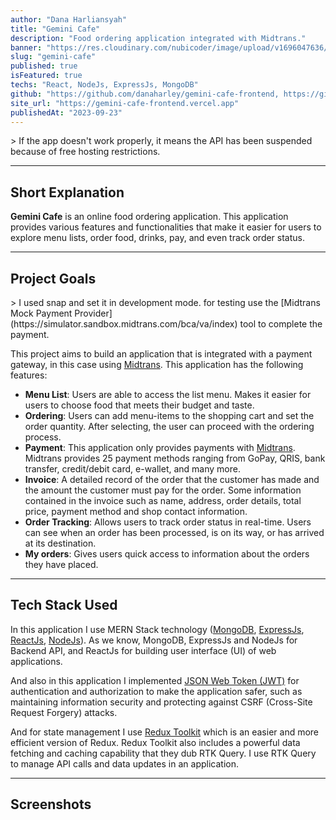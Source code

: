 ```yaml
---
author: "Dana Harliansyah"
title: "Gemini Cafe"
description: "Food ordering application integrated with Midtrans."
banner: "https://res.cloudinary.com/nubicoder/image/upload/v1696047636/nubicoder/projects/gemini-cafe/gemini_cafe_thumbnail_nkismb.png"
slug: "gemini-cafe"
published: true
isFeatured: true
techs: "React, NodeJs, ExpressJs, MongoDB"
github: "https://github.com/danaharley/gemini-cafe-frontend, https://github.com/danaharley/gemini-cafe-backend"
site_url: "https://gemini-cafe-frontend.vercel.app"
publishedAt: "2023-09-23"
---
```


<Aside position="left">
  > If the app doesn't work properly, it means the API has been suspended
  because of free hosting restrictions.
</Aside>

---

## Short Explanation

**Gemini Cafe** is an online food ordering application. This application provides various features and functionalities that make it easier for users to explore menu lists, order food, drinks, pay, and even track order status.

---

## Project Goals

<Aside position="left">
  > I used snap and set it in development mode. for testing use the [Midtrans
  Mock Payment Provider](https://simulator.sandbox.midtrans.com/bca/va/index)
  tool to complete the payment.
</Aside>

This project aims to build an application that is integrated with a payment gateway, in this case using [Midtrans](https://docs.midtrans.com/docs). This application has the following features:

- **Menu List**: Users are able to access the list menu. Makes it easier for users to choose food that meets their budget and taste.
- **Ordering**: Users can add menu-items to the shopping cart and set the order quantity. After selecting, the user can proceed with the ordering process.
- **Payment**: This application only provides payments with [Midtrans](https://docs.midtrans.com/docs). Midtrans provides 25 payment methods ranging from GoPay, QRIS, bank transfer, credit/debit card, e-wallet, and many more.
- **Invoice**: A detailed record of the order that the customer has made and the amount the customer must pay for the order. Some information contained in the invoice such as name, address, order details, total price, payment method and shop contact information.
- **Order Tracking**: Allows users to track order status in real-time. Users can see when an order has been processed, is on its way, or has arrived at its destination.
- **My orders**: Gives users quick access to information about the orders they have placed.

---

## Tech Stack Used

In this application I use MERN Stack technology ([MongoDB](https://www.mongodb.com), [ExpressJs](https://expressjs.com), [ReactJs](https://react.dev), [NodeJs](https://nodejs.org/en/docs/guides)). As we know, MongoDB, ExpressJs and NodeJs for Backend API, and ReactJs for building user interface (UI) of web applications.

And also in this application I implemented [JSON Web Token (JWT)](https://jwt.io/introduction) for authentication and authorization to make the application safer, such as maintaining information security and protecting against CSRF (Cross-Site Request Forgery) attacks.

And for state management I use [Redux Toolkit](https://redux-toolkit.js.org/introduction/getting-started) which is an easier and more efficient version of Redux. Redux Toolkit also includes a powerful data fetching and caching capability that they dub RTK Query. I use RTK Query to manage API calls and data updates in an application.

---

## Screenshots

<Split>
  <NextImage
    src="https://res.cloudinary.com/nubicoder/image/upload/v1695131380/nubicoder/projects/gemini-cafe/homepage_wzwnbe.png"
    alt="homepage"
    width={640}
    height={368}
    className="shadow"
    preview
  />
  <NextImage
    src="https://res.cloudinary.com/nubicoder/image/upload/v1695133599/nubicoder/projects/gemini-cafe/register_z7sddg.png"
    alt="register"
    width={640}
    height={368}
    className="shadow"
    preview
  />
  <NextImage
    src="https://res.cloudinary.com/nubicoder/image/upload/v1695133633/nubicoder/projects/gemini-cafe/login_ezesp7.png"
    alt="login"
    width={640}
    height={368}
    className="shadow"
    preview
  />
  <NextImage
    src="https://res.cloudinary.com/nubicoder/image/upload/v1695133753/nubicoder/projects/gemini-cafe/search_by_category_lfzpcm.png"
    alt="filter by category"
    width={640}
    height={368}
    className="shadow"
    preview
  />
  <NextImage
    src="https://res.cloudinary.com/nubicoder/image/upload/v1695133929/nubicoder/projects/gemini-cafe/cart_vutbct.png"
    alt="cart"
    width={640}
    height={368}
    className="shadow"
    preview
  />
  <NextImage
    src="https://res.cloudinary.com/nubicoder/image/upload/v1695133936/nubicoder/projects/gemini-cafe/order_pxrb38.png"
    alt="order"
    width={640}
    height={368}
    className="shadow"
    preview
  />
  <NextImage
    src="https://res.cloudinary.com/nubicoder/image/upload/v1695134005/nubicoder/projects/gemini-cafe/address_modal_kmzzh6.png"
    alt="address modal"
    width={640}
    height={368}
    className="shadow"
    preview
  />
  <NextImage
    src="https://res.cloudinary.com/nubicoder/image/upload/v1695134056/nubicoder/projects/gemini-cafe/add_address_ci6tky.png"
    alt="add address"
    width={640}
    height={368}
    className="shadow"
    preview
  />
  <NextImage
    src="https://res.cloudinary.com/nubicoder/image/upload/v1695134445/nubicoder/projects/gemini-cafe/order_rxcvqh.png"
    alt="order"
    width={640}
    height={368}
    className="shadow"
    preview
  />
  <NextImage
    src="https://res.cloudinary.com/nubicoder/image/upload/v1695134480/nubicoder/projects/gemini-cafe/invoice_before_payment_hz1b4w.png"
    alt="invoice before payment"
    width={640}
    height={368}
    className="shadow"
    preview
  />
  <NextImage
    src="https://res.cloudinary.com/nubicoder/image/upload/v1695134522/nubicoder/projects/gemini-cafe/snap_zplbgx.png"
    alt="snap bca"
    width={640}
    height={368}
    className="shadow"
    preview
  />
  <NextImage
    src="https://res.cloudinary.com/nubicoder/image/upload/v1695134583/nubicoder/projects/gemini-cafe/mock_payment_xqb5aj.png"
    alt="mock payment"
    width={640}
    height={368}
    className="shadow"
    preview
  />
  <NextImage
    src="https://res.cloudinary.com/nubicoder/image/upload/v1695134639/nubicoder/projects/gemini-cafe/invoice_after_payment_uh7q6o.png"
    alt="invoice after payment"
    width={640}
    height={368}
    className="shadow"
    preview
  />
</Split>
